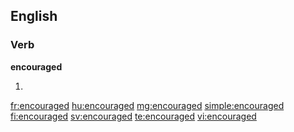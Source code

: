 ==English==

===Verb===
'''encouraged'''

# {{past of|[[encourage]]}}

[[fr:encouraged]]
[[hu:encouraged]]
[[mg:encouraged]]
[[simple:encouraged]]
[[fi:encouraged]]
[[sv:encouraged]]
[[te:encouraged]]
[[vi:encouraged]]